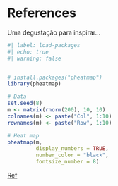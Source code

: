 # References {.unnumbered}

::: {#refs}
:::

Uma degustação para inspirar...

```r
#| label: load-packages
#| echo: true
#| warning: false


# install.packages("pheatmap")
library(pheatmap)

# Data 
set.seed(8)
m <- matrix(rnorm(200), 10, 10)
colnames(m) <- paste("Col", 1:10)
rownames(m) <- paste("Row", 1:10)

# Heat map
pheatmap(m,
         display_numbers = TRUE,
         number_color = "black", 
         fontsize_number = 8) 

```

[Ref](https://r-charts.com/correlation/pheatmap/ "fonte")
